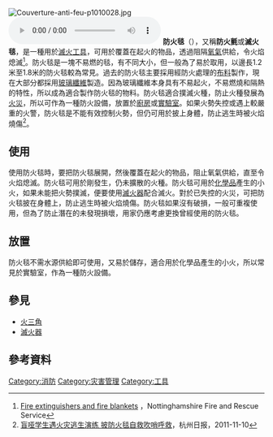[[Image:Couverture-anti-feu-p1010028.jpg|thumb]]
[[Image:Feu-de-paille-couverture.ogg|thumb]]
'''防火毯'''（{{lang-en|Fire blanket}}），又稱'''防火氈'''或'''滅火毯'''，是一種用於[[滅火|滅火]][[工具|工具]]，可用於覆蓋在起火的物品，透過阻隔[[氧氣|氧氣]]供給，令火焰熄滅<ref>[http://www.notts-fire.gov.uk/684ACA766E944FF0B5402BAC284CA45A.asp Fire extinguishers and fire blankets] {{Wayback|url=http://www.notts-fire.gov.uk/684ACA766E944FF0B5402BAC284CA45A.asp |date=20141103013316 }}，Nottinghamshire Fire and Rescue Service</ref>。防火毯是一塊不易燃的毯，有不同大小，但一般為了易於取用，以邊長1.2米至1.8米的防火毯較為常見。過去的防火毯主要採用經防火處理的[[布料|布料]]製作，現在大部分都採用[[玻璃纖維|玻璃纖維]]製造。因為玻璃纖維本身具有不易起火，不易燃燒和隔熱的特性，所以成為適合製作防火毯的物料。防火毯適合撲滅火種，防止火種發展為[[火災|火災]]，所以可作為一種防火設備，放置於[[廚房|廚房]]或[[實驗室|實驗室]]。如果火勢失控或遇上較嚴重的火警，防火毯是不能有效控制火勢，但仍可用於披上身體，防止逃生時被火焰燒傷<ref>[http://zt-hzrb.hangzhou.com.cn/system/2011/11/10/011598518.shtml 盲哑学生遇火灾逃生演练 披防火毯自救吹哨呼救]{{dead link|date=2018年5月 |bot=InternetArchiveBot |fix-attempted=yes }}，杭州日报，2011-11-10</ref>。

== 使用 ==
使用防火毯時，要把防火毯展開，然後覆蓋在起火的物品，阻止氧氣供給，直至令火焰熄滅。防火毯可用於剛發生，仍未擴散的火種。防火毯可用於[[化學品|化學品]]產生的小火，如果未能把火勢撲滅，便要使用[[滅火器|滅火器]]配合滅火。對於已失控的火災，可把防火毯披在身體上，防止逃生時被火焰燒傷。防火毯如果沒有破損，一般可重複使用，但為了防止潛在的未發現損壞，用家仍應考慮更換曾經使用的防火毯。

== 放置 ==
防火毯不需水源供給即可使用，又易於儲存，適合用於化學品產生的小火，所以常見於實驗室，作為一種防火設備。

== 參見 ==
*[[火三角|火三角]]
*[[滅火器|滅火器]]

== 參考資料 ==
<references />

{{實驗室設備}}
{{消防}}
{{防火}}

[[Category:消防|Category:消防]]
[[Category:灾害管理|Category:灾害管理]]
[[Category:工具|Category:工具]]